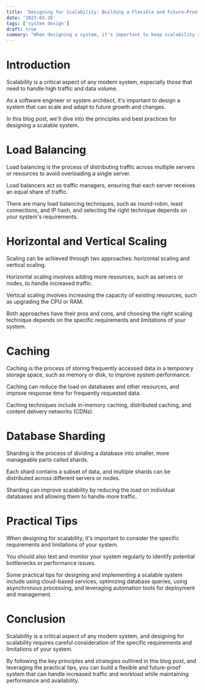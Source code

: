 ```yaml
---
title: 'Designing for Scalability: Building a Flexible and Future-Proof System'
date: '2023-03-26'
tags: ['system design']
draft: true
summary: "When designing a system, it's important to keep scalability in mind from the very beginning. Scalability refers to a system's ability to handle an increasing amount of workload or traffic while maintaining performance and availability. In this blog post, we'll discuss the key principles and strategies for designing a scalable system, including load balancing, horizontal and vertical scaling, caching, and database sharding. We'll also explore real-world examples of companies that have successfully implemented scalable systems, and provide practical tips for designing and implementing your own scalable system."
---
```


# Introduction

Scalability is a critical aspect of any modern system, especially those that need to handle high traffic and data volume.

As a software engineer or system architect, it's important to design a system that can scale and adapt to future growth and changes.

In this blog post, we'll dive into the principles and best practices for designing a scalable system.

# Load Balancing

Load balancing is the process of distributing traffic across multiple servers or resources to avoid overloading a single server.

Load balancers act as traffic managers, ensuring that each server receives an equal share of traffic.

There are many load balancing techniques, such as round-robin, least connections, and IP hash, and selecting the right technique depends on your system's requirements.

# Horizontal and Vertical Scaling

Scaling can be achieved through two approaches: horizontal scaling and vertical scaling.

Horizontal scaling involves adding more resources, such as servers or nodes, to handle increased traffic.

Vertical scaling involves increasing the capacity of existing resources, such as upgrading the CPU or RAM.

Both approaches have their pros and cons, and choosing the right scaling technique depends on the specific requirements and limitations of your system.

# Caching

Caching is the process of storing frequently accessed data in a temporary storage space, such as memory or disk, to improve system performance.

Caching can reduce the load on databases and other resources, and improve response time for frequently requested data.

Caching techniques include in-memory caching, distributed caching, and content delivery networks (CDNs).

# Database Sharding

Sharding is the process of dividing a database into smaller, more manageable parts called shards.

Each shard contains a subset of data, and multiple shards can be distributed across different servers or nodes.

Sharding can improve scalability by reducing the load on individual databases and allowing them to handle more traffic.

# Practical Tips

When designing for scalability, it's important to consider the specific requirements and limitations of your system.

You should also test and monitor your system regularly to identify potential bottlenecks or performance issues.

Some practical tips for designing and implementing a scalable system include using cloud-based services, optimizing database queries, using asynchronous processing, and leveraging automation tools for deployment and management.

# Conclusion

Scalability is a critical aspect of any modern system, and designing for scalability requires careful consideration of the specific requirements and limitations of your system.

By following the key principles and strategies outlined in this blog post, and leveraging the practical tips, you can build a flexible and future-proof system that can handle increased traffic and workload while maintaining performance and availability.
